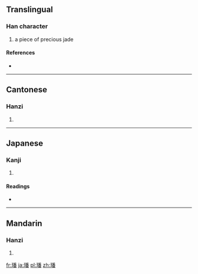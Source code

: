 ==Translingual==

===Han character===
{{Han char|rn=96|rad=玉|as=12|sn=16|four=1216<sub>9</sub>|canj=一土竹木田 (MGHDW)}}

# a piece of precious jade

====References====
* {{Han ref|kx=0742.110|dkj=21247|dj=1151.240|hdz=21138.030|uh=74A0|ud=29856|bh=EA64|bd=60004}}

----

==Cantonese==

===Hanzi===
{{yue-hanzi|jyut=|y=faan4}}

# {{defn|Cantonese|sort=玉12}}

----

==Japanese==

===Kanji===
{{ja-kanji|grade=|rs=玉12}}

# {{defn|Japanese|sort=玉12}}

====Readings====
* {{ja-readings|on=[[はん]] (han), [[ぼん]] (bon)|kun=[[たま]] (tama)|nanori=}}

----

==Mandarin==

===Hanzi===
{{cmn-hanzi|pin=[[fán]] ([[fan2]])|wg=fan<sup>2</sup>}}

# {{defn|Mandarin|sort=玉12}}

[[fr:璠]]
[[ja:璠]]
[[pl:璠]]
[[zh:璠]]